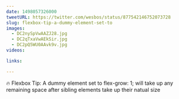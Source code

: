 ```yaml
---
date: 1498057326000
tweetURL: https://twitter.com/wesbos/status/877542146752073728
slug: flexbox-tip-a-dummy-element-set-to
images:
  - DC2nySpVwAAZJ28.jpg
  - DC2qTxaVwAEkSir.jpg
  - DC2pQ5WU0AAvk9v.jpg
videos:

links:

---
```

🔥 Flexbox Tip: A dummy element set to flex-grow: 1; will take up any remaining space after sibling elements take up their natual size
